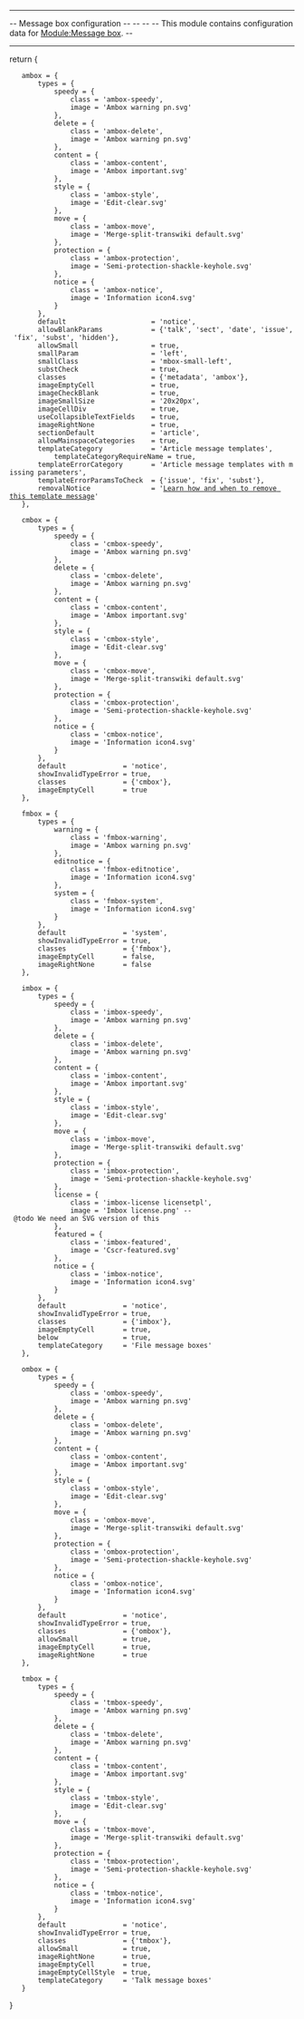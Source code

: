 --------------------------------------------------------------------------------
--                          Message box configuration                         --
--                                                                            --
-- This module contains configuration data for [[Module:Message box]].        --
--------------------------------------------------------------------------------

return {
	ambox = {
		types = {
			speedy = {
				class = 'ambox-speedy',
				image = 'Ambox warning pn.svg'
			},
			delete = {
				class = 'ambox-delete',
				image = 'Ambox warning pn.svg'
			},
			content = {
				class = 'ambox-content',
				image = 'Ambox important.svg'
			},
			style = {
				class = 'ambox-style',
				image = 'Edit-clear.svg'
			},
			move = {
				class = 'ambox-move',
				image = 'Merge-split-transwiki default.svg'
			},
			protection = {
				class = 'ambox-protection',
				image = 'Semi-protection-shackle-keyhole.svg'
			},
			notice = {
				class = 'ambox-notice',
				image = 'Information icon4.svg'
			}
		},
		default                     = 'notice',
		allowBlankParams            = {'talk', 'sect', 'date', 'issue', 'fix', 'subst', 'hidden'},
		allowSmall                  = true,
		smallParam                  = 'left',
		smallClass                  = 'mbox-small-left',
		substCheck                  = true,
		classes                     = {'metadata', 'ambox'},
		imageEmptyCell              = true,
		imageCheckBlank             = true,
		imageSmallSize              = '20x20px',
		imageCellDiv                = true,
		useCollapsibleTextFields    = true,
		imageRightNone              = true,
		sectionDefault              = 'article',
		allowMainspaceCategories    = true,
		templateCategory            = 'Article message templates',
	        templateCategoryRequireName = true,
		templateErrorCategory       = 'Article message templates with missing parameters',
		templateErrorParamsToCheck  = {'issue', 'fix', 'subst'},
		removalNotice               = '[[Help:Maintenance template removal|Learn how and when to remove this template message]]'
	},
	
	cmbox = {
		types = {
			speedy = {
				class = 'cmbox-speedy',
				image = 'Ambox warning pn.svg'
			},
			delete = {
				class = 'cmbox-delete',
				image = 'Ambox warning pn.svg'
			},
			content = {
				class = 'cmbox-content',
				image = 'Ambox important.svg'
			},
			style = {
				class = 'cmbox-style',
				image = 'Edit-clear.svg'
			},
			move = {
				class = 'cmbox-move',
				image = 'Merge-split-transwiki default.svg'
			},
			protection = {
				class = 'cmbox-protection',
				image = 'Semi-protection-shackle-keyhole.svg'
			},
			notice = {
				class = 'cmbox-notice',
				image = 'Information icon4.svg'
			}
		},
		default              = 'notice',
		showInvalidTypeError = true,
		classes              = {'cmbox'},
		imageEmptyCell       = true
	},
	
	fmbox = {
		types = {
			warning = {
				class = 'fmbox-warning',
				image = 'Ambox warning pn.svg'
			},
			editnotice = {
				class = 'fmbox-editnotice',
				image = 'Information icon4.svg'
			},
			system = {
				class = 'fmbox-system',
				image = 'Information icon4.svg'
			}
		},
		default              = 'system',
		showInvalidTypeError = true,
		classes              = {'fmbox'},
		imageEmptyCell       = false,
		imageRightNone       = false
	},
	
	imbox = {
		types = {
			speedy = {
				class = 'imbox-speedy',
				image = 'Ambox warning pn.svg'
			},
			delete = {
				class = 'imbox-delete',
				image = 'Ambox warning pn.svg'
			},
			content = {
				class = 'imbox-content',
				image = 'Ambox important.svg'
			},
			style = {
				class = 'imbox-style',
				image = 'Edit-clear.svg'
			},
			move = {
				class = 'imbox-move',
				image = 'Merge-split-transwiki default.svg'
			},
			protection = {
				class = 'imbox-protection',
				image = 'Semi-protection-shackle-keyhole.svg'
			},
			license = {
				class = 'imbox-license licensetpl',
				image = 'Imbox license.png' -- @todo We need an SVG version of this
			},
			featured = {
				class = 'imbox-featured',
				image = 'Cscr-featured.svg'
			},
			notice = {
				class = 'imbox-notice',
				image = 'Information icon4.svg'
			}
		},
		default              = 'notice',
		showInvalidTypeError = true,
		classes              = {'imbox'},
		imageEmptyCell       = true,
		below                = true,
		templateCategory     = 'File message boxes'
	},
	
	ombox = {
		types = {
			speedy = {
				class = 'ombox-speedy',
				image = 'Ambox warning pn.svg'
			},
			delete = {
				class = 'ombox-delete',
				image = 'Ambox warning pn.svg'
			},
			content = {
				class = 'ombox-content',
				image = 'Ambox important.svg'
			},
			style = {
				class = 'ombox-style',
				image = 'Edit-clear.svg'
			},
			move = {
				class = 'ombox-move',
				image = 'Merge-split-transwiki default.svg'
			},
			protection = {
				class = 'ombox-protection',
				image = 'Semi-protection-shackle-keyhole.svg'
			},
			notice = {
				class = 'ombox-notice',
				image = 'Information icon4.svg'
			}
		},
		default              = 'notice',
		showInvalidTypeError = true,
		classes              = {'ombox'},
		allowSmall           = true,
		imageEmptyCell       = true,
		imageRightNone       = true
	},
	
	tmbox = {
		types = {
			speedy = {
				class = 'tmbox-speedy',
				image = 'Ambox warning pn.svg'
			},
			delete = {
				class = 'tmbox-delete',
				image = 'Ambox warning pn.svg'
			},
			content = {
				class = 'tmbox-content',
				image = 'Ambox important.svg'
			},
			style = {
				class = 'tmbox-style',
				image = 'Edit-clear.svg'
			},
			move = {
				class = 'tmbox-move',
				image = 'Merge-split-transwiki default.svg'
			},
			protection = {
				class = 'tmbox-protection',
				image = 'Semi-protection-shackle-keyhole.svg'
			},
			notice = {
				class = 'tmbox-notice',
				image = 'Information icon4.svg'
			}
		},
		default              = 'notice',
		showInvalidTypeError = true,
		classes              = {'tmbox'},
		allowSmall           = true,
		imageRightNone       = true,
		imageEmptyCell       = true,
		imageEmptyCellStyle  = true,
		templateCategory     = 'Talk message boxes'
	}
}